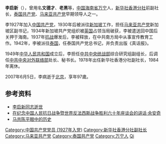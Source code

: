 '''李启新'''（{{bd|1910年|2月|2007年|6月5日|catIdx=L}}），曾用名'''文德才'''、'''老黑'''等，[[中国|中国]][[海南省|海南省]][[萬寧市|万宁]]人，[[新华社香港分社|新华社香港分社]]前副社长，[[泰国共产党|泰国共产党]]、[[马来亚共产党|马来亚共产党]]早期领导人之一。

李1927年加入[[中国共产党|中国共产党]]，1930年后被派往[[新加坡|新加坡]]工作，担任[[马来亚共产党|马来亚共产党]]新加坡区副书记，1934年新加坡共产党组织被[[英国|英国]]占领当局破获，李被遣送回中国后关押于海南。1937年[[抗日战争_(中国)|抗战]]爆发后，李被释放，在中共南方局中从事宣传教育工作。1942年，李被派往[[泰国|泰国]]，任泰国共产党总书记，并负责出版《真话报》。

1949年[[中华人民共和国|中华人民共和国]]成立后，李担任[[中共中央统战部|中共中央统战部]]综合研究组副组长，后调任[[中共中央对外联络部|中共中央对外联络部]]处长、秘书长。1978年出任新华社香港分社副社长，1984年离休。

2007年6月5日，李病逝于[[北京|北京]]，享年97歲。

==参考资料==
*[https://web.archive.org/web/20160304200222/http://news3.xinhuanet.com/politics/2007-06/18/content_6258023.htm 李启新同志逝世]
*[http://www.ynql.org/cgi-bin/detail.exe?6354+qlweb/advices_hf+1527+advices_hf+@%D7%A8%CC%E2%BB%D8%B8%B4+.+0 在纪念中国人民抗日战争暨世界反法西斯战争胜利六十年座谈会的讲话·余安奇] {{Wayback|url=http://www.ynql.org/cgi-bin/detail.exe?6354+qlweb%2Fadvices_hf+1527+advices_hf+%40%D7%A8%CC%E2%BB%D8%B8%B4+.+0 |date=20190602033911 }}
*[http://www.damatianxia.com/bbs/archiver/?tid-1668.html 马共陈平眼中的历史] {{Wayback|url=http://www.damatianxia.com/bbs/archiver/?tid-1668.html |date=20070928234629 }}

{{DEFAULTSORT:Li qixin}}
[[Category:中国共产党党员_(1927年入党)|Category:中国共产党党员 (1927年入党)]]
[[Category:新华社香港分社副社长|Category:新华社香港分社副社长]]
[[Category:马来亚共产党|Category:马来亚共产党]]
[[Category:泰国共产党|Category:泰国共产党]]
[[Category:万宁人|Category:万宁人]]
[[Category:李姓|Qi]]